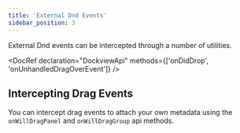 ```yaml
---
title: 'External Dnd Events'
sidebar_position: 3
---
```


External Dnd events can be intercepted through a number of utilities.


<DocRef declaration="DockviewApi"
  methods={['onDidDrop', 'onUnhandledDragOverEvent']}
/>

## Intercepting Drag Events

You can intercept drag events to attach your own metadata using the `onWillDragPanel` and `onWillDragGroup` api methods.

<CodeRunner id="dockview/dnd-external" />
